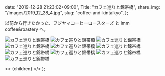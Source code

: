 
  date: "2019-12-28 21:23:02+09:00",
  Title: "カフェ巡りと錦帯橋",
  share_img: "/images/2019_12_28_4.jpg",
  slug: "coffee-and-kintaikyo",
};

以前から行きたかった、フジヤマコーヒーロースターズ と imm coffee&roastery へ。

![カフェ巡りと錦帯橋](/images/2019_12_28_1.jpg)
![カフェ巡りと錦帯橋](/images/2019_12_28_2.jpg)
![カフェ巡りと錦帯橋](/images/2019_12_28_3.jpg)
![カフェ巡りと錦帯橋](/images/2019_12_28_4.jpg)
![カフェ巡りと錦帯橋](/images/2019_12_28_5.jpg)
![カフェ巡りと錦帯橋](/images/2019_12_28_6.jpg)
![カフェ巡りと錦帯橋](/images/2019_12_28_7.jpg)
![カフェ巡りと錦帯橋](/images/2019_12_28_8.jpg)
![カフェ巡りと錦帯橋](/images/2019_12_28_9.jpg)
![カフェ巡りと錦帯橋](/images/2019_12_28_10.jpg)

  <>
    <Head>
      <title>{meta.Title} | 異郷好実</title>
    </Head>
    <PostLayout meta={meta}>{children}</PostLayout>
  </>
);
